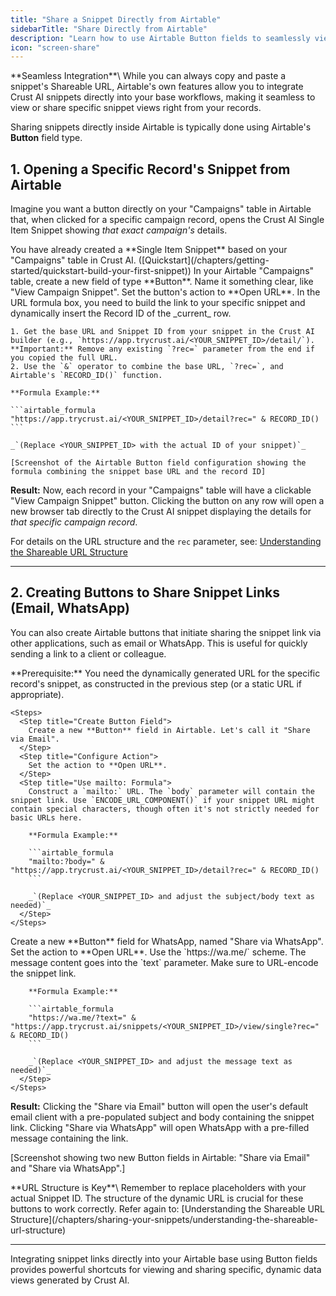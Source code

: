 ```yaml
---
title: "Share a Snippet Directly from Airtable"
sidebarTitle: "Share Directly from Airtable"
description: "Learn how to use Airtable Button fields to seamlessly view or share specific Crust AI snippet views directly from your records."
icon: "screen-share"
---
```


<Tip>
  **Seamless Integration**\
  While you can always copy and paste a snippet's Shareable URL, Airtable's own features allow you to integrate Crust AI snippets directly into your base workflows, making it seamless to view or share specific snippet views right from your records.
</Tip>

Sharing snippets directly inside Airtable is typically done using Airtable's **Button** field type.

## 1. Opening a Specific Record's Snippet from Airtable

Imagine you want a button directly on your "Campaigns" table in Airtable that, when clicked for a specific campaign record, opens the Crust AI Single Item Snippet showing _that exact campaign's_ details.

<Steps>
  <Step title="Prerequisite">
    You have already created a **Single Item Snippet** based on your "Campaigns" table in Crust AI. ([Quickstart](/chapters/getting-started/quickstart-build-your-first-snippet))
  </Step>
  <Step title="Create Airtable Button Field">
    In your Airtable "Campaigns" table, create a new field of type **Button**. Name it something clear, like "View Campaign Snippet".
  </Step>
  <Step title="Configure Button Action (Open URL)">
    Set the button's action to **Open URL**.
  </Step>
  <Step title="Construct Dynamic URL Formula">
    In the URL formula box, you need to build the link to your specific snippet and dynamically insert the Record ID of the _current_ row.

    1. Get the base URL and Snippet ID from your snippet in the Crust AI builder (e.g., `https://app.trycrust.ai/<YOUR_SNIPPET_ID>/detail/`). **Important:** Remove any existing `?rec=` parameter from the end if you copied the full URL.
    2. Use the `&` operator to combine the base URL, `?rec=`, and Airtable's `RECORD_ID()` function.

    **Formula Example:**

    ```airtable_formula
    "https://app.trycrust.ai/<YOUR_SNIPPET_ID>/detail?rec=" & RECORD_ID()
    ```

    _`(Replace <YOUR_SNIPPET_ID> with the actual ID of your snippet)`_

    [Screenshot of the Airtable Button field configuration showing the formula combining the snippet base URL and the record ID]
  </Step>
</Steps>

**Result:** Now, each record in your "Campaigns" table will have a clickable "View Campaign Snippet" button. Clicking the button on any row will open a new browser tab directly to the Crust AI snippet displaying the details for _that specific campaign record_.

For details on the URL structure and the `rec` parameter, see: [Understanding the Shareable URL Structure](/chapters/sharing-your-snippets/understanding-the-shareable-url-structure)

---

## 2. Creating Buttons to Share Snippet Links (Email, WhatsApp)

You can also create Airtable buttons that initiate sharing the snippet link via other applications, such as email or WhatsApp. This is useful for quickly sending a link to a client or colleague.

<Tabs>
  <Tab title="Email Sharing Button">
    **Prerequisite:** You need the dynamically generated URL for the specific record's snippet, as constructed in the previous step (or a static URL if appropriate).

    <Steps>
      <Step title="Create Button Field">
        Create a new **Button** field in Airtable. Let's call it "Share via Email".
      </Step>
      <Step title="Configure Action">
        Set the action to **Open URL**.
      </Step>
      <Step title="Use mailto: Formula">
        Construct a `mailto:` URL. The `body` parameter will contain the snippet link. Use `ENCODE_URL_COMPONENT()` if your snippet URL might contain special characters, though often it's not strictly needed for basic URLs here.

        **Formula Example:**

        ```airtable_formula
        "mailto:?body=" & "https://app.trycrust.ai/<YOUR_SNIPPET_ID>/detail?rec=" & RECORD_ID()
        ```

        _`(Replace <YOUR_SNIPPET_ID> and adjust the subject/body text as needed)`_
      </Step>
    </Steps>
  </Tab>
  <Tab title="WhatsApp Sharing Button">
    <Steps>
      <Step title="Create Button Field">
        Create a new **Button** field for WhatsApp, named "Share via WhatsApp".
      </Step>
      <Step title="Configure Action">
        Set the action to **Open URL**.
      </Step>
      <Step title="Use WhatsApp URL Scheme">
        Use the `https://wa.me/` scheme. The message content goes into the `text` parameter. Make sure to URL-encode the snippet link.

        **Formula Example:**

        ```airtable_formula
        "https://wa.me/?text=" & "https://app.trycrust.ai/snippets/<YOUR_SNIPPET_ID>/view/single?rec=" & RECORD_ID()
        ```

        _`(Replace <YOUR_SNIPPET_ID> and adjust the message text as needed)`_
      </Step>
    </Steps>
  </Tab>
</Tabs>

**Result:** Clicking the "Share via Email" button will open the user's default email client with a pre-populated subject and body containing the snippet link. Clicking "Share via WhatsApp" will open WhatsApp with a pre-filled message containing the link.

[Screenshot showing two new Button fields in Airtable: "Share via Email" and "Share via WhatsApp".]

<Tip>
  **URL Structure is Key**\
  Remember to replace placeholders with your actual Snippet ID. The structure of the dynamic URL is crucial for these buttons to work correctly. Refer again to: [Understanding the Shareable URL Structure](/chapters/sharing-your-snippets/understanding-the-shareable-url-structure)
</Tip>

---

Integrating snippet links directly into your Airtable base using Button fields provides powerful shortcuts for viewing and sharing specific, dynamic data views generated by Crust AI.